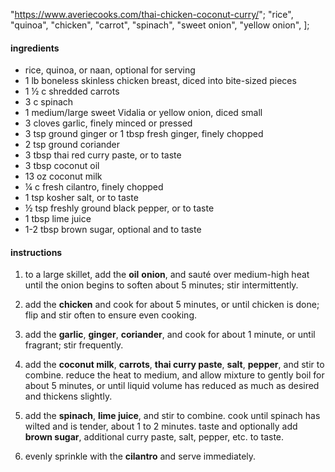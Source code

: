   "https://www.averiecooks.com/thai-chicken-coconut-curry/";
  "rice",
  "quinoa",
  "chicken",
  "carrot",
  "spinach",
  "sweet onion",
  "yellow onion",
];

#### ingredients

- rice, quinoa, or naan, optional for serving
- 1 lb boneless skinless chicken breast, diced into bite-sized pieces
- 1 ½ c shredded carrots
- 3 c spinach
- 1 medium/large sweet Vidalia or yellow onion, diced small
- 3 cloves garlic, finely minced or pressed
- 3 tsp ground ginger or 1 tbsp fresh ginger, finely chopped
- 2 tsp ground coriander
- 3 tbsp thai red curry paste, or to taste
- 3 tbsp coconut oil
- 13 oz coconut milk
- ¼ c fresh cilantro, finely chopped
- 1 tsp kosher salt, or to taste
- ½ tsp freshly ground black pepper, or to taste
- 1 tbsp lime juice
- 1-2 tbsp brown sugar, optional and to taste

#### instructions

1. to a large skillet, add the **oil** **onion**, and sauté over medium-high heat until the onion begins to soften about 5 minutes; stir intermittently.

2. add the **chicken** and cook for about 5 minutes, or until chicken is done; flip and stir often to ensure even cooking.

3. add the **garlic**, **ginger**, **coriander**, and cook for about 1 minute, or until fragrant; stir frequently.

4. add the **coconut milk**, **carrots**, **thai curry paste**, **salt**, **pepper**, and stir to combine. reduce the heat to medium, and allow mixture to gently boil for about 5 minutes, or until liquid volume has reduced as much as desired and thickens slightly.

5. add the **spinach**, **lime juice**, and stir to combine. cook until spinach has wilted and is tender, about 1 to 2 minutes. taste and optionally add **brown sugar**, additional curry paste, salt, pepper, etc. to taste.

6. evenly sprinkle with the **cilantro** and serve immediately.
